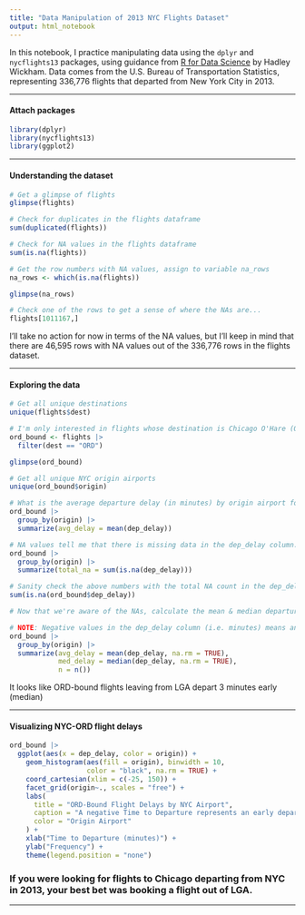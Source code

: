 ```yaml
---
title: "Data Manipulation of 2013 NYC Flights Dataset"
output: html_notebook
---
```


In this notebook, I practice manipulating data using the `dplyr` and `nycflights13` packages, using guidance from [R for Data Science](http://rmarkdown.rstudio.com) by Hadley Wickham.  Data comes from the U.S. Bureau of Transportation Statistics, representing 336,776 flights that departed from New York City in 2013.

---

#### Attach packages
```r
library(dplyr)
library(nycflights13)
library(ggplot2)
```

---

#### Understanding the dataset
```r
# Get a glimpse of flights
glimpse(flights)
```

```r
# Check for duplicates in the flights dataframe
sum(duplicated(flights))
```

```r
# Check for NA values in the flights dataframe
sum(is.na(flights))
```

```r
# Get the row numbers with NA values, assign to variable na_rows
na_rows <- which(is.na(flights))

glimpse(na_rows)
```

```r
# Check one of the rows to get a sense of where the NAs are...
flights[1011167,]
```

I'll take no action for now in terms of the NA values, but I'll keep in mind that there are 46,595 rows with NA values out of the 336,776 rows in the flights dataset.

---

#### Exploring the data
```r
# Get all unique destinations
unique(flights$dest)
```

```r
# I'm only interested in flights whose destination is Chicago O'Hare (ORD).
ord_bound <- flights |>
  filter(dest == "ORD")

glimpse(ord_bound)
```

```r
# Get all unique NYC origin airports
unique(ord_bound$origin)
```

```r
# What is the average departure delay (in minutes) by origin airport for ORD-bound flights?
ord_bound |>
  group_by(origin) |>
  summarize(avg_delay = mean(dep_delay))
```
```r
# NA values tell me that there is missing data in the dep_delay column.  Count the number of NAs for each origin airport.
ord_bound |>
  group_by(origin) |>
  summarize(total_na = sum(is.na(dep_delay)))
```
```r
# Sanity check the above numbers with the total NA count in the dep_delay column
sum(is.na(ord_bound$dep_delay))
```

```r
# Now that we're aware of the NAs, calculate the mean & median departure delay at each NYC airport for all ORD-bound flights, ignoring the missing values.  Include a column for the sample size, n.

# NOTE: Negative values in the dep_delay column (i.e. minutes) means an early departure time.
ord_bound |>
  group_by(origin) |>
  summarize(avg_delay = mean(dep_delay, na.rm = TRUE),
            med_delay = median(dep_delay, na.rm = TRUE),
            n = n())
```
It looks like ORD-bound flights leaving from LGA depart 3 minutes early (median)

---

#### Visualizing NYC-ORD flight delays

```r
ord_bound |>
  ggplot(aes(x = dep_delay, color = origin)) +
    geom_histogram(aes(fill = origin), binwidth = 10,
                   color = "black", na.rm = TRUE) +
    coord_cartesian(xlim = c(-25, 150)) +
    facet_grid(origin~., scales = "free") +
    labs(
      title = "ORD-Bound Flight Delays by NYC Airport",
      caption = "A negative Time to Departure represents an early departure.",
      color = "Origin Airport"
    ) +
    xlab("Time to Departure (minutes)") +
    ylab("Frequency") +
    theme(legend.position = "none")
```

### If you were looking for flights to Chicago departing from NYC in 2013, your best bet was booking a flight out of LGA.

---

